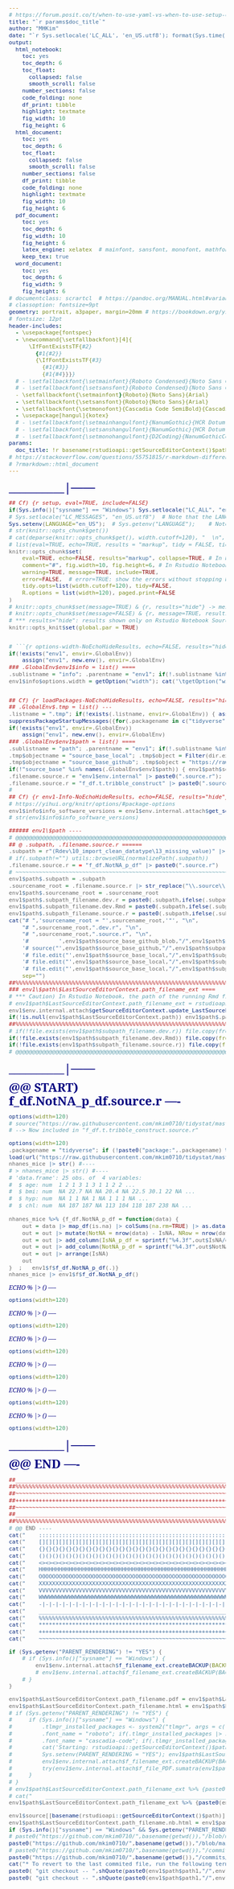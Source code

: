 ```yaml
---
# https://forum.posit.co/t/when-to-use-yaml-vs-when-to-use-setup-code-chunk/56169/
title: "`r params$doc_title`"
author: "MHKim"
date: "`r Sys.setlocale('LC_ALL', 'en_US.utf8'); format(Sys.time(), '%B %d, %Y')`"
output:
  html_notebook:  
    toc: yes
    toc_depth: 6
    toc_float:
      collapsed: false
      smooth_scroll: false
    number_sections: false
    code_folding: none
    df_print: tibble
    highlight: textmate
    fig_width: 10
    fig_height: 6
  html_document:
    toc: yes
    toc_depth: 6
    toc_float:
      collapsed: false
      smooth_scroll: false
    number_sections: false
    df_print: tibble
    code_folding: none
    highlight: textmate
    fig_width: 10
    fig_height: 6
  pdf_document: 
    toc: yes
    toc_depth: 6
    fig_width: 10
    fig_height: 6
    latex_engine: xelatex  # mainfont, sansfont, monofont, mathfont works only with xelatex and lualatex, but not pdflatex
    keep_tex: true
  word_document:
    toc: yes
    toc_depth: 6
    fig_width: 9
    fig_height: 6
# documentclass: scrartcl  # https://pandoc.org/MANUAL.html#variables-for-latex
# classoption: fontsize=9pt 
geometry: portrait, a3paper, margin=20mm # https://bookdown.org/yihui/rmarkdown/pdf-document.html#latex-options
# fontsize: 12pt
header-includes: 
  - \usepackage{fontspec}
  - \newcommand{\setfallbackfont}[4]{
      \IfFontExistsTF{#2}
        {#1{#2}}
        {\IfFontExistsTF{#3}
          {#1{#3}}
          {#1{#4}}}}
  # - \setfallbackfont{\setmainfont}{Roboto Condensed}{Noto Sans Condensed}{Arial Narrow}
  # - \setfallbackfont{\setsansfont}{Roboto Condensed}{Noto Sans Condensed}{Arial Narrow}
  - \setfallbackfont{\setmainfont}{Roboto}{Noto Sans}{Arial}
  - \setfallbackfont{\setsansfont}{Roboto}{Noto Sans}{Arial}
  - \setfallbackfont{\setmonofont}{Cascadia Code SemiBold}{Cascadia Code}{Fira Code}
  - \usepackage[hangul]{kotex}
  # - \setfallbackfont{\setmainhangulfont}{NanumGothic}{HCR Dotum LVT}{Malgun Gothic}
  # - \setfallbackfont{\setsanshangulfont}{NanumGothic}{HCR Dotum LVT}{Malgun Gothic}
  # - \setfallbackfont{\setmonohangulfont}{D2Coding}{NanumGothicCoding}{NanumGothic}
params:
  doc_title: !r basename(rstudioapi::getSourceEditorContext()$path)
# https://stackoverflow.com/questions/55751815/r-markdown-difference-between-parameters-and-variables
# ?rmarkdown::html_document
---
```

<!-- https://stackoverflow.com/questions/28480625/r-knitr-markown-setting-html-page-width -->
<style type="text/css">
.main-content, .toc {max-width: 785px; margin: 0 auto; font-size: 1rem;} /* A4: 21cm x 29.7cm = 8.27in x 11.69in; 8.27in x 96px/in ≈ 793px */
html { font-size: 12px; }
body { font-size: 12px; font-family: 'Roboto Condensed', 'Noto Sans Condensed', 'Open Sans Condensed', 'Source Sans 3', 'Arial Narrow', Helvetica, sans-serif; }
h1.title { font-size: 28px; font-family: 'Roboto Serif', 'Noto Serif', 'Source Serif 4', serif; line-height: 1.1; margin-top: 14px; margin-bottom: 0; color: Navy; }
h1 { font-size: 24px; font-family: 'Roboto Serif', 'Noto Serif', 'Source Serif 4', serif; line-height: 1.1; margin-top: 12px; margin-bottom: 0; color: Navy; }
h2 { font-size: 21px; font-family: 'Roboto Serif', 'Noto Serif', 'Source Serif 4', serif; line-height: 1.1; margin-top: 11px; margin-bottom: 0; color: Navy; }
h3 { font-size: 18px; font-family: 'Roboto Serif', 'Noto Serif', 'Source Serif 4', serif; line-height: 1.1; margin-top: 9px; margin-bottom: 0; color: Navy; }
h4 { font-size: 16px; font-family: 'Roboto Serif', 'Noto Serif', 'Source Serif 4', serif; line-height: 1.1; margin-top: 8px; margin-bottom: 0; color: Navy; }
h5 { font-size: 14px; font-family: 'Roboto Serif', 'Noto Serif', 'Source Serif 4', serif; line-height: 1.1; margin-top: 7px; margin-bottom: 0; color: Navy; }
h6 { font-size: 12px; font-family: 'Roboto Serif', 'Noto Serif', 'Source Serif 4', serif; line-height: 1.1; margin-top: 6px; margin-bottom: 0; color: Navy; }
table, td, th, figure, figcaption { font-size: 10px; font-family: 'Roboto Condensed', 'Noto Sans Condensed', 'Open Sans Condensed', 'Source Sans 3', 'Arial Narrow', Helvetica, sans-serif; line-height: 1.1; margin-top: 5px; margin-bottom: 0; }
code { font-size: 11px; font-family: 'Cascadia Code SemiBold', 'Cascadia Code', 'Fira Code', Consolas, 'Source Code Pro', monospace; line-height: 1.1; margin-top: 6px; margin-bottom: 0; color: DimGray; background-color: Snow; }
pre { font-size: 11px; font-family: 'Cascadia Code SemiBold', 'Cascadia Code', 'Fira Code', Consolas, 'Source Code Pro', monospace; line-height: 1.1; margin-top: 6px; margin-bottom: 0; color: DimGray; background-color: Snow; }
</style>
  
<!-- font-size: 0.9em; /* 90% of inherited font size */ -->
  
<!-- Body text (body): The default font size is typically 16 pixels. -->
<!-- Paragraphs (p): Inherit the body's font size, so also typically 16 pixels. -->
<!-- List items (li): Inherit the body's font size, generally 16 pixels. -->
<!-- Headings (h1 to h6): The default sizes decrease with each level. For example: -->
<!-- h1: Typically around 32 pixels. -->
<!-- h2: Often around 24 pixels. -->
<!-- h3: Commonly around 18.72 pixels. -->
<!-- h4: Usually about 16 pixels. -->
<!-- h5: Generally around 13.28 pixels. -->
<!-- h6: Often about 10.72 pixels. -->
<!-- Blockquotes (blockquote): Usually inherit the body's font size, around 16 pixels. -->
<!-- Tables (table), table cells (td, th): Typically inherit the body's font size, so around 16 pixels. -->
<!-- Figures (figure) and figure captions (figcaption): Generally inherit the body's font size, so about 16 pixels. -->
<!-- 1: Approximately 8 pixels. -->
<!-- 2: Approximately 10 pixels. -->
<!-- 3: Approximately 12 pixels (this was often considered the default size). -->
<!-- 4: Approximately 14 pixels. -->
<!-- 5: Approximately 18 pixels. -->
<!-- 6: Approximately 24 pixels. -->
# __________|------  
<!-- {r Rstudio-RMarkDown-Shortcuts, eval=FALSE, include=FALSE} -->
<!-- ##### Rstudio RMarkDown Shortcuts -->
<!-- https://support.posit.co/hc/en-us/articles/200711853-Keyboard-Shortcuts-in-the-RStudio-IDE   -->
<!-- https://bookdown.org/yihui/rmarkdown-cookbook/rstudio-shortcuts.html   -->
<!-- Insert R chunk	Ctrl+Alt+I	Command+Option+I   -->
<!-- Preview HTML	Ctrl+Shift+K	Command+Shift+K   -->
<!-- Run all chunks above	Ctrl+Alt+P	Command+Option+P   -->
<!-- Run current chunk	Ctrl+Alt+C	Command+Option+C   -->
<!-- Run current chunk	Ctrl+Shift+Enter	Command+Shift+Enter   -->
<!-- Run next chunk	Ctrl+Alt+N	Command+Option+N   -->
<!-- Run all chunks	Ctrl+Alt+R	Command+Option+R   -->
<!-- Go to next chunk/title	Ctrl+PgDown	Command+PgDown   -->
<!-- Go to previous chunk/title	Ctrl+PgUp	Command+PgUp   -->
<!-- Show/hide document outline	Ctrl+Shift+O	Command+Shift+O   -->
<!-- F7 spell-check your document.   -->
<!-- Restart the R session   Ctrl + Alt + F10 (or Command + Option + F10 on macOS).   -->
<!--    -->
<!-- *** Caution: @ # \$ \% * \\ ***  -->

  
```r
## Cf) {r setup, eval=TRUE, include=FALSE}
if(Sys.info()["sysname"] == "Windows") Sys.setlocale("LC_ALL", "en_US.UTF-8")  # Note that setting category "LC_ALL" sets only categories "LC_COLLATE", "LC_CTYPE", "LC_MONETARY" and "LC_TIME".
# Sys.setlocale("LC_MESSAGES", "en_US.utf8")  # Note that the LANGUAGE environment variable has precedence over "LC_MESSAGES" in selecting the language for message translation on most R platforms.  # LC_MESSAGES does not exist in Windows
Sys.setenv(LANGUAGE="en_US");  # Sys.getenv("LANGUAGE");    # Note that the LANGUAGE environment variable has precedence over "LC_MESSAGES" in selecting the language for message translation on most R platforms.
# str(knitr::opts_chunk$get())
# cat(deparse(knitr::opts_chunk$get(), width.cutoff=120), "  \n", sep="")
# list(eval=TRUE, echo=TRUE, results = "markup", tidy = FALSE, tidy.opts = NULL, collapse = FALSE, prompt = FALSE, comment = "##",     highlight = TRUE, size = "normalsize", background = "#F7F7F7", strip.white = structure(TRUE, class = "AsIs"), cache = FALSE,     cache.path = "cache/", cache.vars = NULL, cache.lazy = TRUE, dependson = NULL, autodep = FALSE, cache.rebuild = FALSE,     fig.keep = "high", fig.show = "asis", fig.align = "default", fig.path = "figure/", dev = NULL, dev.args = NULL, dpi = 72,     fig.ext = NULL, fig.width=7, fig.height=7, fig.env = "figure", fig.cap = NULL, fig.scap = NULL, fig.lp = "fig:",     fig.subcap = NULL, fig.pos = "", out.width=NULL, out.height=NULL, out.extra = NULL, fig.retina = 1, external = TRUE,     sanitize = FALSE, interval = 1, aniopts = "controls,loop", warning = TRUE, error = TRUE, message = TRUE, render = NULL,     ref.label = NULL, child = NULL, engine = "R", split = FALSE, include = TRUE, purl = TRUE)
knitr::opts_chunk$set(
    eval=TRUE, echo=FALSE, results="markup", collapse=TRUE, # In Rstudio Notebook Source Pane & nb.HTML, results="hold" does not work
    comment="#", fig.width=10, fig.height=6, # In Rstudio Notebook Source Pane & nb.HTML, comment="##" does not work?
    warning=TRUE, message=TRUE, include=TRUE, 
    error=FALSE,  # error=TRUE: show the errors without stopping R; error=FALSE: stop on error
    tidy.opts=list(width.cutoff=120), tidy=FALSE, 
    R.options = list(width=120), paged.print=FALSE
) 
# knitr::opts_chunk$set(message=TRUE) & {r, results="hide"} -> message shown in Rstudio Notebook Source Pane & knitted HTML, but not in Preview nb.HTML?!
# knitr::opts_chunk$set(message=FALSE) & {r, message=TRUE, results="hide"} -> message shown in Rstudio Notebook Source Pane & knitted HTML, but not in Preview nb.HTML?!
# *** results="hide": results shown only on Rstudio Notebook Source Pane, but not in nb.HTML nor knitted HTML
knitr::opts_knit$set(global.par = TRUE)


# ```{r options-width-NoEchoHideResults, echo=FALSE, results="hide"}
if(!exists("env1", envir=.GlobalEnv)) 
    assign("env1", new.env(), envir=.GlobalEnv)
### .GlobalEnv$env1$info = list() ====  
.sublistname = "info"; .parentname = "env1"; if(!.sublistname %in% names(.GlobalEnv[[.parentname]])) { .GlobalEnv[[.parentname]][[.sublistname]] = list() }
env1$info$options.width = getOption("width"); cat('\tgetOption("width") == ', env1$info$options.width, "  \n", sep="")


## Cf) {r loadPackages-NoEchoHideResults, echo=FALSE, results="hide"}
## .GlobalEnv$.tmp = list() ---  
.listname = ".tmp"; if(!exists(.listname, envir=.GlobalEnv)) { assign(.listname, list(), envir=.GlobalEnv) }
suppressPackageStartupMessages({for(.packagename in c("tidyverse","formatR")) {if(!require(.packagename,character.only=TRUE)) install.packages(.packagename)  ;  library(.packagename,character.only=TRUE)}});cat("  \n", sep="")
if(!exists("env1", envir=.GlobalEnv)) 
    assign("env1", new.env(), envir=.GlobalEnv)
### .GlobalEnv$env1$path = list() ====  
.sublistname = "path"; .parentname = "env1"; if(!.sublistname %in% names(.GlobalEnv[[.parentname]])) { .GlobalEnv[[.parentname]][[.sublistname]] = list() } 
.tmp$objectname = "source_base_local"; .tmp$object = Filter(dir.exists, paste0(c("D:/D_Repositories", "D:/OneDrive/[][Rproject]", "~"), "/github_tidystat"))[1]; if(!.tmp$objectname %in% names(.GlobalEnv$env1$path)) {.GlobalEnv$env1$path[[.tmp$objectname]] = .tmp$object}  
.tmp$objectname = "source_base_github"; .tmp$object = "https://raw.githubusercontent.com/mkim0710/tidystat/master"; if(!.tmp$objectname %in% names(.GlobalEnv$env1$path)) {.GlobalEnv$env1$path[[.tmp$objectname]] = .tmp$object}  
if(!"source_base" %in% names(.GlobalEnv$env1$path)) { env1$path$source_base = ifelse(dir.exists(env1$path$source_base_local), env1$path$source_base_local, env1$path$source_base_github) }  
.filename.source.r = "env1$env.internal" |> paste0(".source.r"); .subpath=r"()"|>str_replace_all("\\\\","/"); .subpath_filename.source.r = paste0(.subpath,ifelse(.subpath=="","","/"),.filename.source.r); if(!.filename.source.r %in% names(.GlobalEnv$env1$source)) {  .GlobalEnv$env1$source[[.filename.source.r]] = .source_base.subpath_filename.source.r = paste0(env1$path$source_base,ifelse(env1$path$source_base=="","","/"),.subpath_filename.source.r); message('> source("',.source_base.subpath_filename.source.r,'")'); source(.source_base.subpath_filename.source.r)  }
.filename.source.r = "f_df.t.tribble_construct" |> paste0(".source.r"); .relative.subpath=r"()"|>str_replace_all("\\\\","/"); env1$f$f_sourcePath.execute_if_not_sourced(.relative.subpath_filename.source.r = paste0(.relative.subpath,ifelse(.relative.subpath=="","","/"),.filename.source.r))
#   
## Cf) {r env1-Info-NoEchoHideResults, echo=FALSE, results="hide"}
# https://yihui.org/knitr/options/#package-options
env1$info$info_software_versions = env1$env.internal.attach$get_software_versions(library_names = c("tidyverse", "dplyr", "ggplot2", "purrr", "stringr", "stats","survival"))
# str(env1$info$info_software_versions)
```
  
  
```r
###### env1\$path ----  
# @@@@@@@@@@@@@@@@@@@@@@@@@@@@@@@@@@@@@@@@@@@@@@@@@@@@@@@@@@@@@@@@@@@@@@@@@@@@@@@@
## @ .subpath, .filename.source.r ======  
.subpath = r"(Rdev\10_import_clean_datatype\13_missing_value)" |> str_replace_all("\\\\","/")  # Using Raw Strings in R 4.0.0 and Later: The raw string literal, denoted by r"(...)", will not process \ as an escape character.
# if(.subpath!="") utils::browseURL(normalizePath(.subpath))
.filename.source.r = = "f_df.NotNA_p_df" |> paste0(".source.r")
# ~~~~~~~~~~~~~~~~~~~~~~~~~~~~~~~~~~~~~~~~~~~~~~~~~~~~~~~~~~~~~~~~~~~~~~~~~~~~~~~~
env1$path$.subpath = .subpath
.sourcename_root = .filename.source.r |> str_replace("\\.source\\.r$", "")
env1$path$.sourcename_root = .sourcename_root  
env1$path$.subpath_filename.dev.r = paste0(.subpath,ifelse(.subpath=="","","/"),.sourcename_root,".dev.r")
env1$path$.subpath_filename.dev.Rmd = paste0(.subpath,ifelse(.subpath=="","","/"),.sourcename_root,".dev.Rmd")
env1$path$.subpath_filename.source.r = paste0(.subpath,ifelse(.subpath=="","","/"),.filename.source.r)
cat("# ",'sourcename_root = "',sourcename_root,'"', "\n",
    "# ",sourcename_root,".dev.r", "\n",
    "# ",sourcename_root,".source.r", "\n",
    '#         ',env1$path$source_base_github_blob,"/",env1$path$subpath_filename.dev.r, "\n",
    '# source("',env1$path$source_base_github,"/",env1$path$subpath_filename.source.r,'")', "\n",
    '# file.edit("',env1$path$source_base_local,"/",env1$path$subpath_filename.dev.r,'")', "\n",
    '# file.edit("',env1$path$source_base_local,"/",env1$path$subpath_filename.dev.Rmd,'")', "\n",
    '# file.edit("',env1$path$source_base_local,"/",env1$path$subpath_filename.source.r,'")', "\n",
    sep="")
##%%%%%%%%%%%%%%%%%%%%%%%%%%%%%%%%%%%%%%%%%%%%%%%%%%%%%%%%%%%%%%%%%%%%%%%%%%%%%%%%  
### env1\$path\$LastSourceEditorContext.path_filename_ext ====  
# *** Caution) In Rstudio Notebook, the path of the running Rmd file is set as the working directory~!!!
# env1$path$LastSourceEditorContext.path_filename_ext = rstudioapi::getSourceEditorContext()$path |> normalizePath(winslash="/",mustWork=NA) |> str_replace(fixed(getwd()|>normalizePath(winslash="/",mustWork=NA)), "") |> str_replace("^/", "")
env1$env.internal.attach$getSourceEditorContext.update_LastSourceEditorContext.path_filename_ext(check_rstudioapi = TRUE, overwrite = TRUE)
if(!is.null(env1$path$LastSourceEditorContext.path)) env1$path$.path4write = .path4write = env1$path$LastSourceEditorContext.path
##%%%%%%%%%%%%%%%%%%%%%%%%%%%%%%%%%%%%%%%%%%%%%%%%%%%%%%%%%%%%%%%%%%%%%%%%%%%%%%%%  
# if(!file.exists(env1$path$subpath_filename.dev.r)) file.copy(from=file.path(env1$path$source_base, "rstudio-prefs", "templates", "default.R"),to=env1$path$subpath_filename.dev.r); if(!is.null(env1$path$LastSourceEditorContext.path_filename_ext)) if(env1$path$LastSourceEditorContext.path_filename_ext != "") file.edit(paste0(env1$path$path1,"/",env1$path$LastSourceEditorContext.path_filename_ext))
if(!file.exists(env1$path$subpath_filename.dev.Rmd)) file.copy(from=file.path(env1$path$source_base, "rstudio-prefs", "templates", "templates-00env1.minimum.Rmd"),to=env1$path$subpath_filename.dev.Rmd); env1$path$subpath_filename.dev.Rmd %>% {.[file.exists(.)]} |> file.edit(); if(!is.null(env1$path$LastSourceEditorContext.path_filename_ext)) if(env1$path$LastSourceEditorContext.path_filename_ext != "") file.edit(paste0(env1$path$path1,"/",env1$path$LastSourceEditorContext.path_filename_ext))
if(!file.exists(env1$path$subpath_filename.source.r)) file.copy(from=file.path(env1$path$source_base, "rstudio-prefs", "templates", "default.R"),to=env1$path$subpath_filename.dev.r); env1$path$subpath_filename.source.r %>% {.[file.exists(.)]} |> file.edit(); if(!is.null(env1$path$LastSourceEditorContext.path_filename_ext)) if(env1$path$LastSourceEditorContext.path_filename_ext != "") file.edit(paste0(env1$path$path1,"/",env1$path$LastSourceEditorContext.path_filename_ext))
# @@@@@@@@@@@@@@@@@@@@@@@@@@@@@@@@@@@@@@@@@@@@@@@@@@@@@@@@@@@@@@@@@@@@@@@@@@@@@@@@
```
  
  
# __________|------  
# @@ START) f_df.NotNA_p_df.source.r ----  
```r
options(width=120)
# source("https://raw.githubusercontent.com/mkim0710/tidystat/master/Rdev/10_import_clean_datatype/13_missing_value/f_df.NotNA_p_df.source.r")
# --> Now included in "f_df.t.tribble_construct.source.r"
```
  
  
```r
options(width=120)
.packagename = "tidyverse"; if (!paste0("package:",.packagename) %in% search()) {library(.packagename, character.only = TRUE)}
load(url("https://raw.githubusercontent.com/mkim0710/tidystat/master/data/library_mice_nhanes_mice.rda"))
nhanes_mice |> str() #----  
# > nhanes_mice |> str() #----  
# 'data.frame':	25 obs. of  4 variables:
#  $ age: num  1 2 1 3 1 3 1 1 2 2 ...
#  $ bmi: num  NA 22.7 NA NA 20.4 NA 22.5 30.1 22 NA ...
#  $ hyp: num  NA 1 1 NA 1 NA 1 1 1 NA ...
#  $ chl: num  NA 187 187 NA 113 184 118 187 238 NA ...
  
nhanes_mice %>% {f_df.NotNA_p_df = function(data) {
    out = data |> map_df(is.na) |> colSums(na.rm=TRUE) |> as.data.frame() |> setNames("IsNA") |> rownames_to_column() |> rename(varname = rowname) |> rownames_to_column() |> rename(RowNum = rowname)
    out = out |> mutate(NotNA = nrow(data) - IsNA, NRow = nrow(data))
    out = out |> add_column(IsNA_p_df = sprintf("%4.3f",out$IsNA/out$NRow), .after = "IsNA")
    out = out |> add_column(NotNA_p_df = sprintf("%4.3f",out$NotNA/out$NRow), .after = "NotNA")
    out = out |> arrange(IsNA)
    out
}  ;   env1$f$f_df.NotNA_p_df(.)}
nhanes_mice |> env1$f$f_df.NotNA_p_df()
```
  
  
###### ECHO \% |> () ----  
```r
options(width=120)

```
  
  
###### ECHO \% |> () ----  
```r
options(width=120)

```
  
  
###### ECHO \% |> () ----  
```r
options(width=120)

```
  
  
###### ECHO \% |> () ----  
```r
options(width=120)

```
  
  
###### ECHO \% |> () ----  
```r
options(width=120)

```
  
  
###### ECHO \% |> () ----  
```r
options(width=120)

```
  
  
# __________|------  
# @@ END ----  
```r
##________________________________________________________________________________  
##%%%%%%%%%%%%%%%%%%%%%%%%%%%%%%%%%%%%%%%%%%%%%%%%%%%%%%%%%%%%%%%%%%%%%%%%%%%%%%%%  
##~~~~~~~~~~~~~~~~~~~~~~~~~~~~~~~~~~~~~~~~~~~~~~~~~~~~~~~~~~~~~~~~~~~~~~~~~~~~~~~~  
##++++++++++++++++++++++++++++++++++++++++++++++++++++++++++++++++++++++++++++++++  
##~~~~~~~~~~~~~~~~~~~~~~~~~~~~~~~~~~~~~~~~~~~~~~~~~~~~~~~~~~~~~~~~~~~~~~~~~~~~~~~~  
##________________________________________________________________________________  
##%%%%%%%%%%%%%%%%%%%%%%%%%%%%%%%%%%%%%%%%%%%%%%%%%%%%%%%%%%%%%%%%%%%%%%%%%%%%%%%%  
# @@ END ----  
cat("    ::::::::::::::::::::::::::::::::::::::::::::::::::::::::::::::::::::::::    \n")
cat("    [][][][][][][][][][][][][][][][][][][][][][][][][][][][][][][][][][][][]    \n")
cat("    {}{}{}{}{}{}{}{}{}{}{}{}{}{}{}{}{}{}{}{}{}{}{}{}{}{}{}{}{}{}{}{}{}{}{}{}    \n")
cat("    ()()()()()()()()()()()()()()()()()()()()()()()()()()()()()()()()()()()()    \n")
cat("    <><><><><><><><><><><><><><><><><><><><><><><><><><><><><><><><><><><><>    \n")
cat("    HHHHHHHHHHHHHHHHHHHHHHHHHHHHHHHHHHHHHHHHHHHHHHHHHHHHHHHHHHHHHHHHHHHHHHHH    \n")
cat("    OOOOOOOOOOOOOOOOOOOOOOOOOOOOOOOOOOOOOOOOOOOOOOOOOOOOOOOOOOOOOOOOOOOOOOOO    \n")
cat("    XXXXXXXXXXXXXXXXXXXXXXXXXXXXXXXXXXXXXXXXXXXXXXXXXXXXXXXXXXXXXXXXXXXXXXXX    \n")
cat("    VVVVVVVVVVVVVVVVVVVVVVVVVVVVVVVVVVVVVVVVVVVVVVVVVVVVVVVVVVVVVVVVVVVVVVVV    \n")
cat("    WWWWWWWWWWWWWWWWWWWWWWWWWWWWWWWWWWWWWWWWWWWWWWWWWWWWWWWWWWWWWWWWWWWWWWWW    \n")
cat("    -|-|-|-|-|-|-|-|-|-|-|-|-|-|-|-|-|-|-|-|-|-|-|-|-|-|-|-|-|-|-|-|-|-|-|-|    \n")
cat("    ________________________________________________________________________    \n")
cat("    %%%%%%%%%%%%%%%%%%%%%%%%%%%%%%%%%%%%%%%%%%%%%%%%%%%%%%%%%%%%%%%%%%%%%%%%    \n")
cat("    ************************************************************************    \n")
cat("    ++++++++++++++++++++++++++++++++++++++++++++++++++++++++++++++++++++++++    \n")
cat("    ~~~~~~~~~~~~~~~~~~~~~~~~~~~~~~~~~~~~~~~~~~~~~~~~~~~~~~~~~~~~~~~~~~~~~~~~    \n")
```
  
  
```r
if (Sys.getenv("PARENT_RENDERING") != "YES") {
    # if (Sys.info()["sysname"] == "Windows") {
        env1$env.internal.attach$f_filename_ext.createBACKUP(BACKUP_from_path_filename_ext = rstudioapi::getSourceEditorContext()$path|>str_replace("\\.([[:alnum:]]+)$",".Rmd"), .BACKUP_to_path="-BACKUP", timeFormat="%y%m%d_%H", overwrite=TRUE)
        # env1$env.internal.attach$f_filename_ext.createBACKUP(BACKUP_from_path_filename_ext = rstudioapi::getSourceEditorContext()$path|>str_replace("\\.([[:alnum:]]+)$",".nb.html"), .BACKUP_to_path="-BACKUP", timeFormat="%y%m%d_%H", overwrite=TRUE)
    # }
}
```
  
  
```r
env1$path$LastSourceEditorContext.path_filename.pdf = env1$path$LastSourceEditorContext.path_filename_ext |> str_replace("\\.([[:alnum:]]+)$",".pdf") |> str_replace_all('[ <>()|\\:&;#?*\']', "-")
env1$path$LastSourceEditorContext.path_filename.html = env1$path$LastSourceEditorContext.path_filename_ext |> str_replace("\\.([[:alnum:]]+)$",".html") |> str_replace_all('[ <>()|\\:&;#?*\']', "-")
# if (Sys.getenv("PARENT_RENDERING") != "YES") {
#     if (Sys.info()["sysname"] == "Windows") {
#         .tlmgr_installed_packages <- system2("tlmgr", args = c("info", "--list", "--only-installed"), stdout = TRUE)
#         .font_name = "roboto"; if(.tlmgr_installed_packages |> str_subset(.font_name) |> length() == 0) tinytex::tlmgr_install(.font_name)
#         .font_name = "cascadia-code"; if(.tlmgr_installed_packages |> str_subset(.font_name) |> length() == 0) tinytex::tlmgr_install(.font_name)
#         cat('Starting: rstudioapi::getSourceEditorContext()$path |> rmarkdown::render(output_dir = ',deparse(dirname(env1$path$LastSourceEditorContext.path_filename_ext)),', output_format = "pdf_document")  \n')
#         Sys.setenv(PARENT_RENDERING = "YES"); env1$path$LastSourceEditorContext.path_filename_ext %>% {paste0(env1$path$path1,"/",.)} %>% {rmarkdown::render(input = .,output_dir = dirname(.), output_format = "pdf_document")}; Sys.setenv(PARENT_RENDERING = "NO")
#         env1$env.internal.attach$f_filename_ext.createBACKUP(BACKUP_from_path_filename_ext = env1$path$LastSourceEditorContext.path_filename.pdf %>% {paste0(env1$path$path1,"/",.)}, .BACKUP_to_path="-BACKUP", timeFormat="%y%m%d_%H", overwrite=TRUE)
#         try(env1$env.internal.attach$f_file_PDF.sumatra(env1$path$LastSourceEditorContext.path_filename.pdf %>% {paste0(env1$path$path1,"/",.)}))
#     }
# }
# env1$path$LastSourceEditorContext.path_filename_ext %>% {paste0(env1$path$path1,"/",.)} %>% {cat('  Sys.setenv(PARENT_RENDERING = "YES"); rmarkdown::render(input = ',deparse(.),', output_dir = ',deparse(dirname(.)),', output_format = "pdf_document"); Sys.setenv(PARENT_RENDERING = "NO")  \n', sep="")}; .path_file = env1$path$LastSourceEditorContext.path_filename.pdf %>% {paste0(env1$path$path1,"/",.)}; env1$f$f_file.git_lfs_track_add_f(.path_file = .path_file, EXECUTE = FALSE); cat('  env1$env.internal.attach$f_filename_ext.createBACKUP(BACKUP_from_path_filename_ext = ',deparse(.path_file),', .BACKUP_to_path="-BACKUP", timeFormat="%y%m%d_%H", overwrite=TRUE)  \n', sep=""); if (Sys.info()["sysname"] == "Windows") { cat('  env1$env.internal.attach$f_file_PDF.sumatra(',deparse(.path_file),')  \n', sep="") } else { cat('  browseURL(',deparse(.path_file),')  \n', sep="") }
# cat("    ________________________________________________________________________    \n")
env1$path$LastSourceEditorContext.path_filename_ext %>% {paste0(env1$path$path1,"/",.)} %>% {cat('  Sys.setenv(PARENT_RENDERING = "YES"); rmarkdown::render(input = ',deparse(.),', output_dir = ',deparse(dirname(.)),', output_format = "html_document"); Sys.setenv(PARENT_RENDERING = "NO")  \n', sep="")}; env1$path$LastSourceEditorContext.path_filename.html %>% {paste0(env1$path$path1,"/",.)} %>% cat('  "',.,'" |> env1$env.internal.attach$f_filename_ext.createBACKUP(.BACKUP_to_path="-BACKUP", timeFormat="%y%m%d", overwrite=TRUE)  \n', sep=""); env1$path$LastSourceEditorContext.path_filename.html %>% {paste0(env1$path$path1,"/",.)} %>% cat('  "',.,'" |> env1$env.internal.attach$f_URL.browse_in_edge_app()  \n', sep="")
```
  
  
```r
env1$source[[basename(rstudioapi::getSourceEditorContext()$path)]] = rstudioapi::getSourceEditorContext()$path
env1$path$LastSourceEditorContext.path_filename.nb.html = env1$path$LastSourceEditorContext.path_filename_ext |> str_replace("\\.([[:alnum:]]+)$",".nb.html")
if (Sys.info()["sysname"] == "Windows" && Sys.getenv("PARENT_RENDERING") != "YES") {  try(  paste0('ping -n 5 127.0.0.1 > nul & "C:/Program Files (x86)/Microsoft/Edge/Application/msedge_proxy.exe" --app="',env1$path$LastSourceEditorContext.path_filename.nb.html %>% {paste0(env1$path$path1,"/",.)}|>normalizePath(winslash="/",mustWork=TRUE),'"') |> shell(wait=FALSE)  )  }  # else { browseURL(env1$path$LastSourceEditorContext.path_filename.nb.html %>% {paste0(env1$path$path1,"/",.)}) }
# paste0("https://github.com/mkim0710/",basename(getwd()),"/blob/main/",env1$path$LastSourceEditorContext.path_filename_ext) %>% paste0('"C:/Program Files (x86)/Microsoft/Edge/Application/msedge_proxy.exe" --app="',.,'"') |> system(intern=TRUE)
paste0("https://github.com/mkim0710/",basename(getwd()),"/blob/main/",env1$path$LastSourceEditorContext.path_filename_ext) %>% paste0('"C:/Program Files (x86)/Microsoft/Edge/Application/msedge_proxy.exe" --app="',.,'"') %>% paste0("'",.,"' |> system(intern=TRUE)") |> cat("  \n", sep="")
# paste0("https://github.com/mkim0710/",basename(getwd()),"/commits/main/",env1$path$LastSourceEditorContext.path_filename_ext) %>% paste0('"C:/Program Files (x86)/Microsoft/Edge/Application/msedge_proxy.exe" --app="',.,'"') |> system(intern=TRUE)
paste0("https://github.com/mkim0710/",basename(getwd()),"/commits/main/",env1$path$LastSourceEditorContext.path_filename_ext) %>% paste0('"C:/Program Files (x86)/Microsoft/Edge/Application/msedge_proxy.exe" --app="',.,'"') %>% paste0("'",.,"' |> system(intern=TRUE)") |> cat("  \n", sep="")
cat("* To revert to the last commited file, run the following terminal command:  \n")
paste0( "git checkout -- ",shQuote(paste0(env1$path$path1,"/",env1$path$LastSourceEditorContext.path_filename_ext)) ) |> deparse() |> cat(" |> system(intern=TRUE)  \n", sep="")
paste0( "git checkout -- ",shQuote(paste0(env1$path$path1,"/",env1$path$LastSourceEditorContext.path_filename.nb.html)) ) |> deparse() |> cat(" |> system(intern=TRUE)  \n", sep="")
```
  
  
